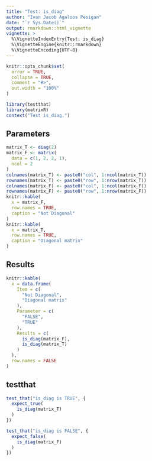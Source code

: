 ```yaml
---
title: "Test: is_diag"
author: "Ivan Jacob Agaloos Pesigan"
date: "`r Sys.Date()`"
output: rmarkdown::html_vignette
vignette: >
  %\VignetteIndexEntry{Test: is_diag}
  %\VignetteEngine{knitr::rmarkdown}
  %\VignetteEncoding{UTF-8}
---
```



```r
knitr::opts_chunk$set(
  error = TRUE,
  collapse = TRUE,
  comment = "#>",
  out.width = "100%"
)
```



```r
library(testthat)
library(matrixR)
context("Test is_diag.")
```


## Parameters


```r
matrix_T <- diag(2)
matrix_F <- matrix(
  data = c(1, 2, 2, 1),
  ncol = 2
)
colnames(matrix_T) <- paste0("col", 1:ncol(matrix_T))
rownames(matrix_T) <- paste0("row", 1:nrow(matrix_T))
colnames(matrix_F) <- paste0("col", 1:ncol(matrix_F))
rownames(matrix_F) <- paste0("row", 1:nrow(matrix_F))
knitr::kable(
  x = matrix_F,
  row.names = TRUE,
  caption = "Not Diagonal"
)
knitr::kable(
  x = matrix_T,
  row.names = TRUE,
  caption = "Diagonal matrix"
)
```


## Results


```r
knitr::kable(
  x = data.frame(
    Item = c(
      "Not Diagonal",
      "Diagonal matrix"
    ),
    Parameter = c(
      "FALSE",
      "TRUE"
    ),
    Results = c(
      is_diag(matrix_F),
      is_diag(matrix_T)
    )
  ),
  row.names = FALSE
)
```


## testthat


```r
test_that("is_diag is TRUE", {
  expect_true(
    is_diag(matrix_T)
  )
})
```



```r
test_that("is_diag is FALSE", {
  expect_false(
    is_diag(matrix_F)
  )
})
```


